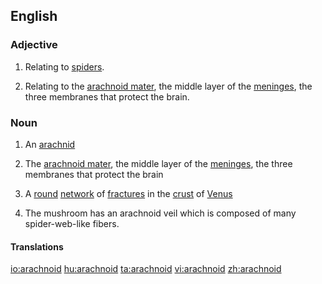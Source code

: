 ==English==
===Adjective===
{{en-adj|-}}

#Relating to [[spider]]s.
#{{anatomy}} Relating to the [[arachnoid mater]], the middle layer of the [[meninges]], the three membranes that protect the brain.  

===Noun===
{{en-noun}}

# {{biology}} An [[arachnid]]
# {{physiology}} The [[arachnoid mater]], the middle layer of the [[meninges]], the three membranes that protect the brain
# {{astronomy}} A [[round]] [[network]] of [[fracture]]s in the [[crust]] of [[Venus]]
# {{mycology}} The mushroom has an arachnoid veil which is composed of many spider-web-like fibers.

====Translations====
{{trans-see|the arachnoid mater|arachnoid mater}}

[[io:arachnoid]]
[[hu:arachnoid]]
[[ta:arachnoid]]
[[vi:arachnoid]]
[[zh:arachnoid]]